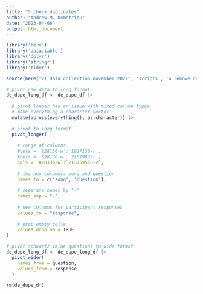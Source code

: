 ```yaml
---
title: "5_check_duplicates"
author: "Andrew M. Demetriou"
date: "2023-04-06"
output: html_document
---
```


```r
library('here')
library('data.table')
library('dplyr')
library('stringr')
library('tidyr')

source(here("VI_data_collection_november_2022", 'scripts', '4_remove_duplicates_1.0.R'))
```


```r
# pivot raw data to long format
de_dupe_long_df <- de_dupe_df |> 
  
  # pivot longer had an issue with mixed column types
  # make everything a character vector
  mutate(across(everything(), as.character)) |>
  
  # pivot to long format
  pivot_longer(
    
    # range of columns
    #cols = `828136-w`:`1027136-r`, 
    #cols = `828136-w`:`2107983-r`, 
    cols = `828136-w`:`213759518-r`, 
  
    # two new columns: song and question
    names_to = c('song', 'question'),
  
    # separate names by "-"
    names_sep = "-", 
  
    # new columns for participant responses
    values_to = "response", 
  
    # drop empty cells
    values_drop_na = TRUE
)
```


```r
# pivot schwartz value questions to wide format
de_dupe_long_df <- de_dupe_long_df |> 
  pivot_wider(
    names_from = question, 
    values_from = response
  )
```

```r
rm(de_dupe_df)
```

